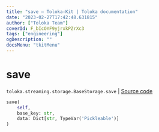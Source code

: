 ```yaml
---
title: "save — Toloka-Kit | Toloka documentation"
date: "2023-02-27T17:42:48.631815"
author: ["Toloka Team"]
coverId: F_bIcOYF9yjrxkPZrXc3
tags: ["engineering"]
ogDescription: ""
docsMenu: "tkitMenu"
---
```


# save
`toloka.streaming.storage.BaseStorage.save` | [Source code](https://github.com/Toloka/toloka-kit/blob/v1.1.4/src/streaming/storage.py#L31)

```python
save(
    self,
    base_key: str,
    data: Dict[str, TypeVar('Pickleable')]
)
```